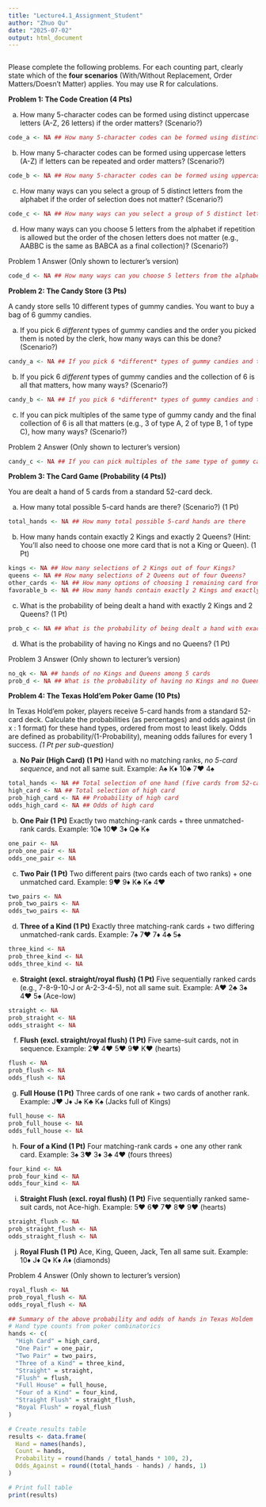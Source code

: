 ```yaml
---
title: "Lecture4.1_Assignment_Student"
author: "Zhuo Qu"
date: "2025-07-02"
output: html_document
---
```


```r
```

Please complete the following problems. For each counting part, clearly state which of the **four scenarios** (With/Without Replacement, Order Matters/Doesn't Matter) applies. You may use R for calculations.

**Problem 1: The Code Creation  <span class="highlight-point">(4 Pts)</span>**

   a) How many 5-character codes can be formed using distinct uppercase letters (A-Z, 26 letters) if the order matters? (Scenario?)
```r
code_a <- NA ## How many 5-character codes can be formed using distinct uppercase letters (A-Z, 26 letters) if the order matters
```
   b) How many 5-character codes can be formed using uppercase letters (A-Z) if letters can be repeated and order matters? (Scenario?)
```r
code_b <- NA ## How many 5-character codes can be formed using uppercase letters (A-Z) if letters can be repeated and order matters

```
   
   c) How many ways can you select a group of 5 distinct letters from the alphabet if the order of selection does not matter? (Scenario?)
```r
code_c <- NA ## How many ways can you select a group of 5 distinct letters from the alphabet if the order of selection does not matter?
```   
   d) How many ways can you choose 5 letters from the alphabet if repetition is allowed but the order of the chosen letters does not matter (e.g., AABBC is the same as BABCA as a final collection)? (Scenario?)
   
 Problem 1 Answer (Only shown to lecturer's version)
```r

code_d <- NA ## How many ways can you choose 5 letters from the alphabet if repetition is allowed but the order of the chosen letters does not matter (e.g., AABBC is the same as BABCA as a final collection)? (Scenario?)
```
   

**Problem 2: The Candy Store  <span class="highlight-point">(3 Pts)</span>**

A candy store sells 10 different types of gummy candies. You want to buy a bag of 6 gummy candies.

   a) If you pick 6 *different* types of gummy candies and the order you picked them is noted by the clerk, how many ways can this be done? (Scenario?)
   
```r
candy_a <- NA ## If you pick 6 *different* types of gummy candies and the order you picked them is noted by the clerk, how many ways can this be done
```
   
   b) If you pick 6 *different* types of gummy candies and the collection of 6 is all that matters, how many ways? (Scenario?)
   
```r
candy_b <- NA ## If you pick 6 *different* types of gummy candies and the collection of 6 is all that matters, how many ways?
```
   c) If you can pick multiples of the same type of gummy candy and the final collection of 6 is all that matters (e.g., 3 of type A, 2 of type B, 1 of type C), how many ways? (Scenario?)

 Problem 2 Answer (Only shown to lecturer's version)   
```r
candy_c <- NA ## If you can pick multiples of the same type of gummy candy and the final collection of 6 is all that matters (e.g., 3 of type A, 2 of type B, 1 of type C), how many ways?
```

**Problem 3: The Card Game (Probability <span class="highlight-point">(4 Pts)</span>)**

You are dealt a hand of 5 cards from a standard 52-card deck.

   a) How many total possible 5-card hands are there? (Scenario?) <span class="highlight-point">(1 Pt)</span>
```r
total_hands <- NA ## How many total possible 5-card hands are there
```
   b) How many hands contain exactly 2 Kings and exactly 2 Queens? (Hint: You'll also need to choose one more card that is not a King or Queen). <span class="highlight-point">(1 Pt)</span>
```r
kings <- NA ## How many selections of 2 Kings out of four Kings?
queens <- NA ## How many selections of 2 Queens out of four Queens?
other_cards <- NA ## How many options of choosing 1 remaining card from non-King and non-Queen cards?
favorable_b <- NA ## How many hands contain exactly 2 Kings and exactly 2 Queens?
```   
   c) What is the probability of being dealt a hand with exactly 2 Kings and 2 Queens? <span class="highlight-point">(1 Pt)</span>
```r
prob_c <- NA ## What is the probability of being dealt a hand with exactly 2 Kings and 2 Queens
```   
   d) What is the probability of having no Kings and no Queens? <span class="highlight-point">(1 Pt)</span>
   
 Problem 3 Answer (Only shown to lecturer's version)   
```r
no_qk <- NA ## hands of no Kings and Queens among 5 cards
prob_d <- NA ## What is the probability of having no Kings and no Queens?
```

**Problem 4: The Texas Hold'em Poker Game <span class="highlight-point">(10 Pts)</span>**

In Texas Hold'em poker, players receive 5-card hands from a standard 52-card deck. Calculate the probabilities (as percentages) and odds against (in x : 1 format) for these hand types, ordered from most to least likely. Odds are defined as probability/(1-Probability), meaning odds failures for every 1 success. *(1 Pt per sub-question)*

 a) **No Pair (High Card) <span class="highlight-point">(1 Pt)</span>**
Hand with no matching ranks, *no 5-card sequence*, and not all same suit.
Example: A♠ K♦ 10♣ 7♥ 4♠

```r
total_hands <- NA ## Total selection of one hand (five cards from 52-cards, without replacement, order does not matter)
high_card <- NA ## Total selection of high card
prob_high_card <- NA ## Probability of high card
odds_high_card <- NA ## Odds of high card
```
b) **One Pair <span class="highlight-point">(1 Pt)</span>**
Exactly two matching-rank cards + three unmatched-rank cards.
Example: 10♠ 10♥ 3♦ Q♣ K♠
```r
one_pair <- NA
prob_one_pair <- NA
odds_one_pair <- NA
```
c) **Two Pair <span class="highlight-point">(1 Pt)</span>**
Two different pairs (two cards each of two ranks) + one unmatched card.
Example: 9♥ 9♦ K♣ K♠ 4♥
```r
two_pairs <- NA
prob_two_pairs <- NA
odds_two_pairs <- NA
```
d) **Three of a Kind <span class="highlight-point">(1 Pt)</span>**
Exactly three matching-rank cards + two differing unmatched-rank cards.
Example: 7♠ 7♥ 7♦ 4♣ 5♠
```r
three_kind <- NA
prob_three_kind <- NA
odds_three_kind <- NA
```
e) **Straight (excl. straight/royal flush) <span class="highlight-point">(1 Pt)</span>**
Five sequentially ranked cards (e.g., 7-8-9-10-J or A-2-3-4-5), not all same suit.
Example: A♥ 2♣ 3♠ 4♥ 5♠ (Ace-low)
```r
straight <- NA
prob_straight <- NA
odds_straight <- NA
```
f) **Flush (excl. straight/royal flush) <span class="highlight-point">(1 Pt)</span>**
Five same-suit cards, not in sequence.
Example: 2♥ 4♥ 5♥ 9♥ K♥ (hearts)
```r
flush <- NA
prob_flush <- NA
odds_flush <- NA
```
g) **Full House <span class="highlight-point">(1 Pt)</span>**
Three cards of one rank + two cards of another rank.
Example: J♥ J♦ J♠ K♣ K♠ (Jacks full of Kings)
```r
full_house <- NA
prob_full_house <- NA
odds_full_house <- NA
```
h) **Four of a Kind <span class="highlight-point">(1 Pt)</span>**
Four matching-rank cards + one any other rank card.
Example: 3♠ 3♥ 3♦ 3♣ 4♥ (fours threes)
```r
four_kind <- NA
prob_four_kind <- NA
odds_four_kind <- NA
```
i) **Straight Flush (excl. royal flush) <span class="highlight-point">(1 Pt)</span>**
Five sequentially ranked same-suit cards, not Ace-high.
Example: 5♥ 6♥ 7♥ 8♥ 9♥ (hearts)
```r
straight_flush <- NA
prob_straight_flush <- NA
odds_straight_flush <- NA
```
j) **Royal Flush <span class="highlight-point">(1 Pt)</span>**
Ace, King, Queen, Jack, Ten all same suit.
Example: 10♦ J♦ Q♦ K♦ A♦ (diamonds)

Problem 4 Answer (Only shown to lecturer's version)

```r
royal_flush <- NA
prob_royal_flush <- NA
odds_royal_flush <- NA
```

```r
## Summary of the above probability and odds of hands in Texas Holdem
# Hand type counts from poker combinatorics
hands <- c(
  "High Card" = high_card,
  "One Pair" = one_pair,
  "Two Pair" = two_pairs,
  "Three of a Kind" = three_kind,
  "Straight" = straight,
  "Flush" = flush,
  "Full House" = full_house,
  "Four of a Kind" = four_kind,
  "Straight Flush" = straight_flush,
  "Royal Flush" = royal_flush
)

# Create results table
results <- data.frame(
  Hand = names(hands),
  Count = hands,
  Probability = round(hands / total_hands * 100, 2),
  Odds_Against = round((total_hands - hands) / hands, 1)
)

# Print full table
print(results)


```

